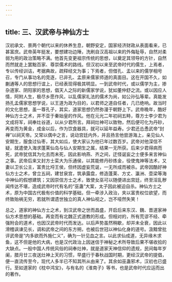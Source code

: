 ```yaml
---
---
---
```

title: 三、汉武帝与神仙方士
---




汉初承文、景两个朝代以来的休养生息，朝野安定，国家经济财政从表面看来，已甚富庶。武帝英年挺发，要想建功边陲，洗刷自汉高祖以来的外侮耻辱，自然对柔弱为用的政治策略不满。他首先变更祖宗传统的思想，以奠定其领导的方针，自然而然就走上罢黜百家、尊崇儒术的路线。但汉初以来至武帝时代的儒生，上焉者，专以传经训诂，考据典故，疏释经文为事；下焉者，但借孔、孟以来的儒学相号召，专门从事功名的竞逐，已非孔、孟原来儒家师道的真面目。这在开国不久，如蒯通等人的思想行谊上，已经表现得极其明显。一到武帝时代，或以儒学为主，掺杂道家、阴阳家的思想，倡天人之际的新儒家学说，犹如董仲舒之流。或以因应人情，阿附人生，极尽乡愿作风，以乱儒家礼法的儒术为尚，如公孙弘等辈。真能发扬孔孟儒家思想学说，以王道为政为目的，以君师之道自任者，几已绝响。故当时的文化思想，虽一尊孔子，其实，道家思想仍然弥漫于朝野上下。武帝晚年，酷好神仙方士之术，并不亚于秦始皇的作风。他在元光二年初祠五畤，尊方士李少君为文成将军，祠奉灶谷道，以从少君所言。拜祠灶神可以致物，然后便可化为丹砂，再变而为黄金，成金以后，作为饮食器具，就可以延年益寿。少君还怂恿武帝“封禅”以祠天帝。又常以偶中之言，说动宫廷内外，并且扬言他尝游海上，亲见仙人安期生，服食过仙枣，其大如瓜，使大家认为他已年过数百岁。武帝对他深信不疑，就遣使入海求蓬莱仙岛与仙人安期生之属，结果一无所获。后来少君得病而死，武帝犹信其为化去而未死，因此影响燕、齐之间，迂怪诞妄之士便多来言神仙之事。武帝后来又封方士栾大为乐通侯，以其能修丹砂炼金，役使鬼神等法术，又妻以卫长公主，富贵比埒王侯，但终因虚妄荒诞，一无所成而被杀。武帝因酷好神仙方士之术，曾立五祠，建甘泉宫，筑承露盘，修造蓬莱、方丈、瀛洲、壶梁等海中神仙的假想建筑；又因崇信方士之术，致使女巫可以随便进出宫廷，终至淫乱秽闻传达不堪，造成武帝时代有名的“巫蛊”大案，太子因此被迫自杀。神仙方士之术，原为中国古代极有价值的科学基础，但一牵涉入政治，夹以富贵权位欲望，而终致贻祸无穷，若就所谓遗世独立的真人神仙视之，岂不哑然失笑！

总之，道家的神仙方士之术，到汉武帝之世而昌盛，开启后来东汉、魏、晋道家神仙方术思想的基础。再变而有北魏正式道教的形成。但相对的，所有荒谬不经、牵强附会的道术，也因汉武帝时代而发达。以后声势虽然稍歇，却并未全衰，因此以滑稽讽谏见长，调和武帝之间的东方朔，也被后世冠以神仙化身的道号。汲黯曾批评武帝是“内多欲而外施仁义”，确为一针见血之言。以此求仙成道，无异缘木求鱼，这不但是他的大病，也是汉代政治上因迷信于神秘之术所导致后果不堪收拾的大缺点。一般中国人传统风俗的祠奉灶神，就是道家天神信仰的遗规，民间每年岁阑，腊月廿三夜送灶神上天的习惯，早盛行于春秋战国时期，更经汉武帝的提倡，便一直流传至今，现代人多半已不知其所从由来了。其余如巫蛊邪术，汉初也已盛行。至如道家的《枕中鸿宝》，与有名的《淮南子》等书，也是武帝时代应运而出的著作。